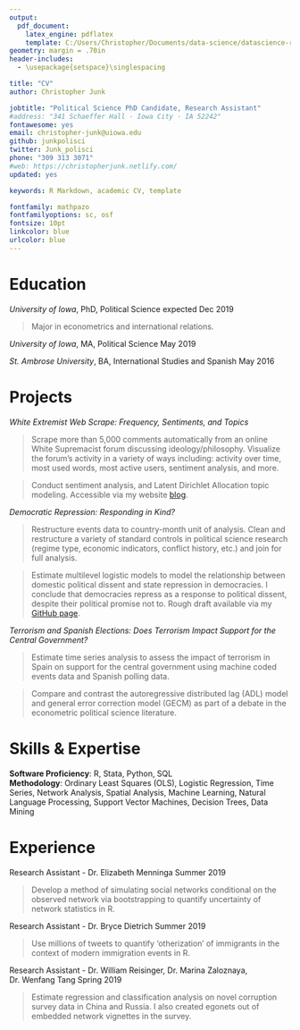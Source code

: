 ```yaml
---
output: 
  pdf_document:
    latex_engine: pdflatex
    template: C:/Users/Christopher/Documents/data-science/datascience-resume/CopyOfchristopherjunk_datascience_resume.tex
geometry: margin = .70in
header-includes:
  - \usepackage{setspace}\singlespacing

title: "CV"
author: Christopher Junk

jobtitle: "Political Science PhD Candidate, Research Assistant"
#address: "341 Schaeffer Hall · Iowa City · IA 52242"
fontawesome: yes
email: christopher-junk@uiowa.edu  
github: junkpolisci
twitter: Junk_polisci
phone: "309 313 3071"
#web: https://christopherjunk.netlify.com/
updated: yes

keywords: R Markdown, academic CV, template

fontfamily: mathpazo
fontfamilyoptions: sc, osf
fontsize: 10pt
linkcolor: blue
urlcolor: blue
---
```


# Education

*University of Iowa*, PhD, Political Science \hfill expected Dec 2019  

>Major in econometrics and international relations. 

*University of Iowa*, MA, Political Science \hfill May 2019

*St. Ambrose University*, BA, International Studies and Spanish \hfill May 2016

# Projects  

*White Extremist Web Scrape: Frequency, Sentiments, and Topics* 

> Scrape more than 5,000 comments automatically from an online White Supremacist forum discussing ideology/philosophy. Visualize the forum's activity in a variety of ways including: activity over time, most used words, most active users, sentiment analysis, and more. 

> Conduct sentiment analysis, and Latent Dirichlet Allocation topic modeling. Accessible via my website [blog](https://christopherjunk.netlify.com/blog/2019/05/24/white-extremist-webscrape-frequency-sentiments-and-topics/). 

*Democratic Repression: Responding in Kind?*  

> Restructure events data to country-month unit of analysis. Clean and restructure a variety of standard controls in political science research (regime type, economic indicators, conflict history, etc.) and join for full analysis. 

> Estimate multilevel logistic models to model the relationship between domestic political dissent and state repression in democracies. I conclude that democracies repress as a response to political dissent, despite their political promise not to. Rough draft available via my [GitHub page](https://github.com/junkpolisci/democracy_repression/blob/master/democratic_repression.pdf). 

*Terrorism and Spanish Elections: Does Terrorism Impact Support for the Central Government?*

> Estimate time series analysis to assess the impact of terrorism in Spain on support for the central government using machine coded events data and Spanish polling data. 

> Compare and contrast the autoregressive distributed lag (ADL) model and general error correction model (GECM) as part of a debate in the econometric political science literature. 

<!-- In this paper I use Spanish polling data to assess the impact of terrorism in Spain on support for the two major political parties. Using time series models (ADL and GECM) I find that only particularly catastrophic events influence public opinion, while average terrorism has no effect. -->


# Skills & Expertise
__Software Proficiency__: R, Stata, Python, SQL  
__Methodology__:  Ordinary Least Squares (OLS), Logistic Regression, Time Series, Network Analysis, Spatial Analysis, Machine Learning, Natural Language Processing, Support Vector Machines, Decision Trees, Data Mining  

# Experience

Research Assistant - Dr. Elizabeth Menninga \hfill Summer 2019  

> Develop a method of simulating social networks conditional on the observed network via bootstrapping to quantify uncertainty of network statistics in R. 

Research Assistant - Dr. Bryce Dietrich \hfill Summer 2019  

> Use millions of tweets to quantify 'otherization' of immigrants in the context of modern immigration events in R. 

Research Assistant - Dr. William Reisinger, Dr. Marina Zaloznaya, Dr. Wenfang Tang  \hfill Spring 2019

> Estimate regression and classification analysis on novel corruption survey data in China and Russia. I also created egonets out of embedded network vignettes in the survey. 

<!-- *Managing Editor/Replication Analysts Foreign Policy Analysis* -->

<!-- > Manage originality reports and workflow of over 200+ manuscripts per year. Assist the editorial team in reviewing and publishing manuscripts.   -->

<!-- > Reproduce empirical models of all published articles (20+ per year).  -->

<!-- *Teaching Assistantships*  -->

<!-- Fall 2016; Spring 2017; Summer 2017; Fall 2017; Spring 2018 -->
<!-- # Conferences Presentations -->

<!-- Midwest Political Science Association (2019)   -->
<!-- Iowa Association of Political Scientists (2014, 2016) -->


<!-- #Relevant Coursework -->

<!-- *POLI:5001	Introductory Methodology*: Learned probability theory and other basic building blocs of advanced statistical analyses for use in social science research.   -->

<!-- *POLI:5003	Intermediate Methodology*: Covered the assumptions and implementation of ordinary least squares (OLS) regression as well as alternative methods, such as dealing with binary dependent variables.   -->

<!-- *POLI:7003	Advanced Methodology*: A wide variety of more advanced methods using data from complex social science data generating processes. Some methods covered here include causal inference, interpolation/imputation, survey analyses, multilevel modeling, and time series analysis.  -->

<!-- *POLI:7002	Time Series Analysis*: This course covered methodology used in the instances of time series, both single time series and cross-sectional analyses. Methodology covered include: AR(F)IMA, (G)ARCH, autoregressive distributed lag models (ADL), error-correction models (ECM), causal inference, time varying parameters, and system of equations/vector autoregression.  -->

<!-- *POLI:7002	Networks*: In this course I learned how to model interconnectednesss in a network setting and use the inclusion of observation-dependency as an aspect of a model's analytic ability. Methodology covered includes: conditional uniform graph (CUG) tests, community detection, diffusion, network (logistic) regression, and the ERGM/SAOM class of models.  -->

<!-- *POLI:7002	Modeling Time and Space*: Covered methodology relating to multi-level structure of data, duration analyses, and spatial analysis methodology.  -->

<!-- *POLI:7450	Computational Methods for Comparative Politics*: Use a wide variety of methodology such as web scraping, text analysis, multi-level models, survey analysis, latent variables, and broad reproducible practice for data management and analysis.   -->



